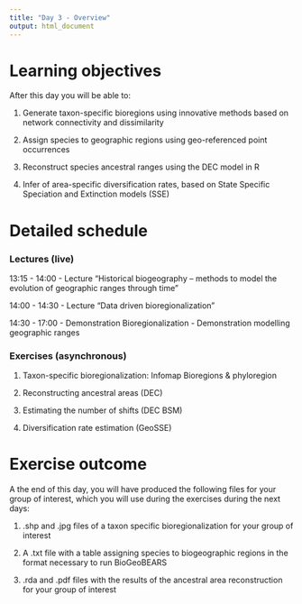 ```yaml
---
title: "Day 3 - Overview"
output: html_document
---
```


# Learning objectives
After this day you will be able to:

1. Generate taxon-specific bioregions using innovative methods based on network connectivity and dissimilarity

2. Assign species to geographic regions using geo-referenced point occurrences

3. Reconstruct species ancestral ranges using the DEC model in R 

4. Infer of area-specific diversification rates, based on State Specific Speciation and Extinction models (SSE)

# Detailed schedule

### Lectures (live)
13:15 - 14:00
- Lecture “Historical biogeography – methods to model the evolution of geographic ranges through time”

14:00 - 14:30
- Lecture "Data driven bioregionalization"

14:30 - 17:00
- Demonstration Bioregionalization
- Demonstration modelling geographic ranges

### Exercises (asynchronous)
1. Taxon-specific bioregionalization: Infomap Bioregions & phyloregion

2. Reconstructing ancestral areas (DEC)

3. Estimating the number of shifts (DEC BSM)

4. Diversification rate estimation (GeoSSE)


# Exercise outcome
A the end of this day, you will have produced the following files for your group of interest, which you will use during the exercises during the next days:

1. .shp and .jpg files of a taxon specific bioregionalization for your group of interest

2. A .txt file with a table assigning species to biogeographic regions in the format necessary to run BioGeoBEARS

3. .rda and .pdf files with the results of the ancestral area reconstruction for your group of interest


